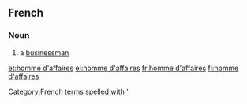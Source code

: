 ==French==

===Noun===
{{head|fr|noun|head=[[homme#French|homme]] [[d'#French|d']][[affaires#French|affaires]]|sort=homme daffaires}}

# a [[businessman]]
[[Category:French terms spelled with ']]

[[et:homme d'affaires]]
[[el:homme d'affaires]]
[[fr:homme d'affaires]]
[[fi:homme d'affaires]]